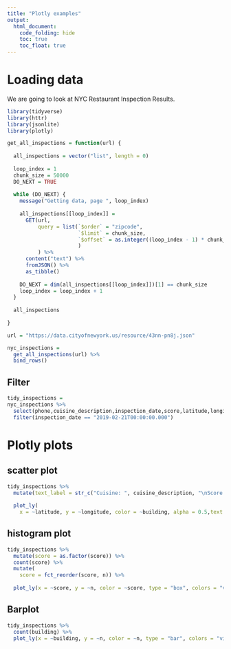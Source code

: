 ```yaml
---
title: "Plotly examples"
output: 
  html_document:
    code_folding: hide
    toc: true
    toc_float: true
---
```


# Loading data

We are going to look at NYC Restaurant Inspection Results.

```r
library(tidyverse)
library(httr)
library(jsonlite)
library(plotly)

get_all_inspections = function(url) {
  
  all_inspections = vector("list", length = 0)
  
  loop_index = 1
  chunk_size = 50000
  DO_NEXT = TRUE
  
  while (DO_NEXT) {
    message("Getting data, page ", loop_index)
    
    all_inspections[[loop_index]] = 
      GET(url,
          query = list(`$order` = "zipcode",
                       `$limit` = chunk_size,
                       `$offset` = as.integer((loop_index - 1) * chunk_size)
                       )
          ) %>%
      content("text") %>%
      fromJSON() %>%
      as_tibble()
    
    DO_NEXT = dim(all_inspections[[loop_index]])[1] == chunk_size
    loop_index = loop_index + 1
  }
  
  all_inspections
  
}

url = "https://data.cityofnewyork.us/resource/43nn-pn8j.json"

nyc_inspections = 
  get_all_inspections(url) %>%
  bind_rows() 
```

## Filter

```r
tidy_inspections =
nyc_inspections %>%
  select(phone,cuisine_description,inspection_date,score,latitude,longitude,building) %>%
  filter(inspection_date == "2019-02-21T00:00:00.000")
```


# Plotly plots

## scatter plot

```r
tidy_inspections %>%
  mutate(text_label = str_c("Cuisine: ", cuisine_description, "\nScore: ", score, "\nNumber: ", phone)) %>% 
  
  plot_ly(
    x = ~latitude, y = ~longitude, color = ~building, alpha = 0.5,text = ~text_label, type = "scatter", mode = "markers")
```

## histogram plot

```r
tidy_inspections %>% 
  mutate(score = as.factor(score)) %>% 
  count(score) %>% 
  mutate(
    score = fct_reorder(score, n)) %>%  
  
  plot_ly(x = ~score, y = ~n, color = ~score, type = "box", colors = "viridis")
```

## Barplot

```r
tidy_inspections %>%
  count(building) %>% 
  plot_ly(x = ~building, y = ~n, color = ~n, type = "bar", colors = "viridis")
```



